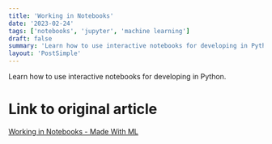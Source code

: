 ```yaml
---
title: 'Working in Notebooks'
date: '2023-02-24'
tags: ['notebooks', 'jupyter', 'machine learning']
draft: false
summary: 'Learn how to use interactive notebooks for developing in Python.'
layout: 'PostSimple'
---
```


Learn how to use interactive notebooks for developing in Python.

# Link to original article

[Working in Notebooks - Made With ML](https://madewithml.com/courses/foundations/notebooks/)